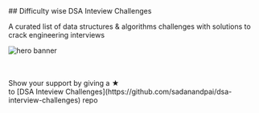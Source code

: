 
<div className="text-center">
## Difficulty wise DSA Inteview Challenges

A curated list of data structures & algorithms challenges with solutions to crack engineering interviews

<Image
  src="/programmer.svg"
  alt="hero banner"
  width={400}
  height={350}
  className="m-auto my-16"
/>
</div>

<Cards num={2} className="cards">
  <Card title="Very easy" href="/difficulty/very-easy/" />
  <Card title="Easy" href="/difficulty/easy/" />
  <Card title="Medium" href="/difficulty/medium/" />
  <Card title="Hard" href="/difficulty/hard/" />
</Cards>

<br />
<br />

<div className="text-center">
  Show your support by giving a ★ <br /> to [DSA Inteview Challenges](https://github.com/sadanandpai/dsa-interview-challenges) repo
</div>
